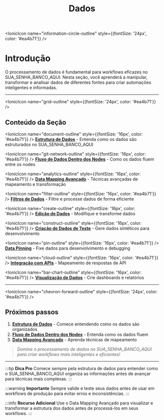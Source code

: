 ﻿---
sidebar_position: 2
title: Dados
description: Manipulação e transformação de dados no SUA_SENHA_BANCO_AQUI
keywords: [SUA_SENHA_BANCO_AQUI, dados, manipulação, transformação, processamento]
---

<IonicIcon name="information-circle-outline" style={{fontSize: '24px', color: '#ea4b71'}} />
# Introdução

O processamento de dados é fundamental para workflows eficazes no SUA_SENHA_BANCO_AQUI. Nesta seção, você aprenderá a manipular, transformar e analisar dados de diferentes fontes para criar automações inteligentes e informadas.

---

<IonicIcon name="grid-outline" style={{fontSize: '24px', color: '#ea4b71'}} />
## Conteúdo da Seção

<IonicIcon name="document-outline" style={{fontSize: '16px', color: '#ea4b71'}} />
**[Estrutura de Dados](./data-structure)** - Entenda como os dados são estruturados no SUA_SENHA_BANCO_AQUI

<IonicIcon name="git-network-outline" style={{fontSize: '16px', color: '#ea4b71'}} />
**[Fluxo de Dados Dentro dos Nodes](./data-flow-nodes)** - Como os dados fluem entre os nodes

<IonicIcon name="analytics-outline" style={{fontSize: '16px', color: '#ea4b71'}} />
**[Data Mapping Avançado](./data-mapping-avancado)** - Técnicas avançadas de mapeamento e transformação

<IonicIcon name="filter-outline" style={{fontSize: '16px', color: '#ea4b71'}} />
**[Filtros de Dados](./data-filtering)** - Filtre e processe dados de forma eficiente

<IonicIcon name="create-outline" style={{fontSize: '16px', color: '#ea4b71'}} />
**[Edição de Dados](./data-editing)** - Modifique e transforme dados

<IonicIcon name="construct-outline" style={{fontSize: '16px', color: '#ea4b71'}} />
**[Criação de Dados de Teste](./data-mocking)** - Gere dados sintéticos para desenvolvimento

<IonicIcon name="pin-outline" style={{fontSize: '16px', color: '#ea4b71'}} />
**[Data Pinning](./data-pinning)** - Fixe dados para desenvolvimento e debugging

<IonicIcon name="cloud-outline" style={{fontSize: '16px', color: '#ea4b71'}} />
**[Integração com APIs](./integracao-apis)** - Mapeamento de respostas de API

<IonicIcon name="bar-chart-outline" style={{fontSize: '16px', color: '#ea4b71'}} />
**[Visualização de Dados](./visualizacao-dados)** - Crie dashboards e relatórios

---

<IonicIcon name="chevron-forward-outline" style={{fontSize: '24px', color: '#ea4b71'}} />
## Próximos passos

1. **[Estrutura de Dados](./data-structure)** - Comece entendendo como os dados são organizados
2. **[Fluxo de Dados Dentro dos Nodes](./data-flow-nodes)** - Entenda como os dados fluem
3. **[Data Mapping Avançado](./data-mapping-avancado)** - Aprenda técnicas de mapeamento

> *Domine o processamento de dados no SUA_SENHA_BANCO_AQUI para criar workflows mais inteligentes e eficientes!*

---

:::tip **Dica Pro**
Comece sempre pela estrutura de dados para entender como o SUA_SENHA_BANCO_AQUI organiza as informações antes de avançar para técnicas mais complexas.
:::

:::warning **Importante**
Sempre valide e teste seus dados antes de usar em workflows de produção para evitar erros e inconsistências.
:::

:::info **Recurso Adicional**
Use o Data Mapping Avançado para visualizar e transformar a estrutura dos dados antes de processá-los em seus workflows.
:::
